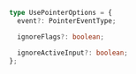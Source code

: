 ```ts
type UsePointerOptions = {
  event?: PointerEventType;

  ignoreFlags?: boolean;

  ignoreActiveInput?: boolean;
};
```

